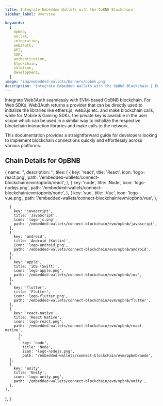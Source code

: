 ```yaml
---
title: Integrate Embedded Wallets with the OpBNB Blockchain
sidebar_label: Overview

keywords:
  [
    opbnb,
    wallet,
    integration,
    web3auth,
    API,
    SDK,
    authentication,
    blockchain,
    solution,
    development,
  ]
image: 'img/embedded-wallets/banners/opbnb.png'
description: 'Integrate Embedded Wallets with the OpBNB Blockchain | Embedded Wallets'
---
```



Integrate Web3Auth seamlessly with EVM-based OpBNB blockchain. For Web SDKs, Web3Auth returns a provider that can be directly used to initialize the libraries like ethers.js, web3.js etc. and make blockchain calls, while for Mobile & Gaming SDKs, the private key is available in the user scope which can be used in a similar way to initialize the respective blockchain interaction libraries and make calls to the network.

This documentation provides a straightforward guide for developers looking to implement blockchain connections quickly and effortlessly across various platforms.

## Chain Details for OpBNB

<ChainDetailsOpBnb />

  {
    name: '',
    description: '',
    tiles: [
      {
        key: 'react',
        title: 'React',
        icon: 'logo-react.png',
        path: '/embedded-wallets/connect-blockchain/evm/opbnb/react',
          },
          {
            key: 'node',
            title: 'Node',
            icon: 'logo-nodejs.png',
            path: '/embedded-wallets/connect-blockchain/evm/opbnb/node',
      },
            {
        key: 'vue',
        title: 'Vue',
        icon: 'logo-vue.png',
        path: '/embedded-wallets/connect-blockchain/evm/opbnb/vue',
      },

      {
        key: 'javascript',
        title: 'JavaScript',
        icon: 'logo-js.png',
        path: '/embedded-wallets/connect-blockchain/evm/opbnb/javascript',
      },
      {
        key: 'android',
        title: 'Android (Kotlin)',
        icon: 'logo-android.png',
        path: '/embedded-wallets/connect-blockchain/evm/opbnb/android',
      },
      {
        key: 'apple',
        title: 'iOS (Swift)',
        icon: 'logo-apple.png',
        path: '/embedded-wallets/connect-blockchain/evm/opbnb/ios',
      },
      {
        key: 'flutter',
        title: 'Flutter',
        icon: 'logo-flutter.png',
        path: '/embedded-wallets/connect-blockchain/evm/opbnb/flutter',
      },
      {
        key: 'react-native',
        title: 'React Native',
        icon: 'logo-react.png',
        path: '/embedded-wallets/connect-blockchain/evm/opbnb/react-native',
          },
          {
            key: 'node',
            title: 'Node',
            icon: 'logo-nodejs.png',
            path: '/embedded-wallets/connect-blockchain/evm/opbnb/node',
      },
      {
        key: 'unity',
        title: 'Unity',
        icon: 'logo-unity.png',
        path: '/embedded-wallets/connect-blockchain/evm/opbnb/unity',
      },
    ],

},
]

<Tiles tileGroups={OpBnb} />
